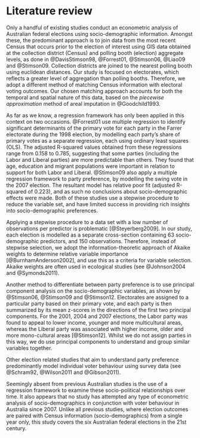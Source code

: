 # Literature review {#ch:litreview}

Only a handful of existing studies conduct an econometric analysis of Australian federal elections using socio-demographic information. Amongst these, the predominant approach is to join data from the most recent Census that occurs prior to the election of interest using GIS data obtained at the collection district (Census) and polling booth (election) aggregate levels, as done in @DavisStimson98, @Forrest01, @Stimson06, @Liao09 and @Stimson09. Collection districts are joined to the nearest polling booth using euclidean distances. Our study is focused on electorates, which reflects a greater level of aggregation than polling booths. Therefore, we adopt a different method of matching Census information with electoral voting outcomes. Our chosen matching approach accounts for both the temporal and spatial nature of this data, based on the *piecewise approximation* method of areal imputation in @Goodchild1993.

As far as we know, a regression framework has only been applied in this context on two occasions. @Forrest01 use multiple regression to identify significant determinants of the primary vote for each party in the Farrer electorate during the 1998 election, by modelling each party's share of primary votes as a separate regression, each using ordinary least squares (OLS). The adjusted R-squared values obtained from these regressions range from 0.158 to 0.785, suggesting that some parties (including the Labor and Liberal parties) are more predictable than others. They found that age, education and migrant populations were important in relation to support for both Labor and Liberal. @Stimson09 also apply a multiple regression framework to party preference, by modelling the swing vote in the 2007 election. The resultant model has relative poor fit (adjusted R-squared of 0.223), and as such no conclusions about socio-demographic effects were made. Both of these studies use a stepwise procedure to reduce the variable set, and have limited success in providing rich insights into socio-demographic preferences.

Applying a stepwise procedure to a data set with a low number of observations per predictor is problematic [@Steyerberg2009]. In our study, each election is modelled as a separate cross-section containing 63 socio-demographic predictors, and 150 observations. Therefore, instead of stepwise selection, we adopt the information-theoretic approach of Akaike weights to determine relative variable importance [@BurnhamAnderson2002], and use this as a criteria for variable selection. Akaike weights are often used in ecological studies (see @Johnson2004 and @Symonds2011).

Another method to differentiate between party preference is to use principal component analysis on the socio-demographic variables, as shown by @Stimson06, @Stimson09 and @Stimson12. Electorates are assigned to a particular party based on their primary vote, and each party is then summarized by its mean z-scores in the directions of the first two principal components. For the 2001, 2004 and 2007 elections, the Labor party was found to appeal to lower income, younger and more multicultural areas, whereas the Liberal party was associated with higher income, older and more mono-cultural areas [@Stimson12]. Whilst we do not assign parties in this way, we do use principal components to understand and group similar variables together.

Other election related studies that aim to understand party preference predominantly model individual voter behaviour using survey data (see @Schram92, @Wilson2011 and @Gibson2011).

Seemingly absent from previous Australian studies is the use of a regression framework to examine these socio-political relationships over time. It also appears that no study has attempted any type of econometric analysis of socio-demographics in conjunction with voter behaviour in Australia since 2007. Unlike all previous studies, where election outcomes are paired with Census information (socio-demographics) from a single year only, this study covers the six Australian federal elections in the 21st century.

